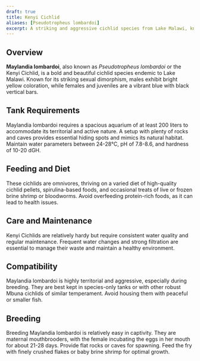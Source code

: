 ```yaml
---
draft: true
title: Kenyi Cichlid
aliases: [Pseudotropheus lombardoi]
excerpt: A striking and aggressive cichlid species from Lake Malawi, known for its sexual dimorphism and vibrant colors.
---
```


## Overview

**Maylandia lombardoi**, also known as _Pseudotropheus lombardoi_ or the Kenyi Cichlid, is a bold and beautiful cichlid
species endemic to Lake Malawi. Known for its striking sexual dimorphism, males exhibit bright yellow coloration, while
females and juveniles are a vibrant blue with black vertical bars.

## Tank Requirements

Maylandia lombardoi requires a spacious aquarium of at least 200 liters to accommodate its territorial and active
nature. A setup with plenty of rocks and caves provides essential hiding spots and mimics its natural habitat. Maintain
water parameters between 24-28°C, pH of 7.8-8.6, and hardness of 10-20 dGH.

## Feeding and Diet

These cichlids are omnivores, thriving on a varied diet of high-quality cichlid pellets, spirulina-based foods, and
occasional treats of live or frozen brine shrimp or bloodworms. Avoid overfeeding protein-rich foods, as it can lead to
health issues.

## Care and Maintenance

Kenyi Cichlids are relatively hardy but require consistent water quality and regular maintenance. Frequent water changes
and strong filtration are essential to manage their waste and maintain a healthy environment.

## Compatibility

Maylandia lombardoi is highly territorial and aggressive, especially during breeding. They are best kept in species-only
tanks or with other robust Mbuna cichlids of similar temperament. Avoid housing them with peaceful or smaller fish.

## Breeding

Breeding Maylandia lombardoi is relatively easy in captivity. They are maternal mouthbrooders, with the female
incubating the eggs in her mouth for about 21-28 days. Provide flat rocks or caves for spawning. Feed the fry with
finely crushed flakes or baby brine shrimp for optimal growth.
